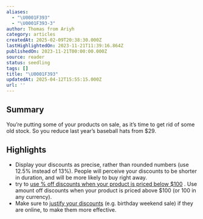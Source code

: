 ```yaml
---
aliases:
  - "\U0001F393"
  - "\U0001F393-3"
author: Thomas from Ariyh
category: articles
createdAt: 2025-02-09T20:38:30.000Z
lastHighlightedOn: 2023-11-21T11:39:16.864Z
publishedOn: 2023-11-21T00:00:00.000Z
source: reader
status: seedling
tags: []
title: "\U0001F393"
updatedAt: 2025-04-12T15:55:15.000Z
url: ''
---
```

## Summary

You’re putting some of your products on sale, as it’s time to get rid of some old stock. So you reduce last year’s baseball hats from $29.

## Highlights

- Display your discounts as precise, rather than rounded numbers (use 12.5% instead of 13%).
  People will perceive your discounts to be shorter in duration, and will be more likely to buy right away.
- try to [use % off discounts when your product is priced below $100](https://link.mail.beehiiv.com/ss/c/HgpSGM-keF5lMWUMUiwUABeKmw6VfjBN9ESz2zVjo5h03qiHLjQu7eyBY2oMl4GwmBmgOlznHxWYKgPFfKLQCD5Uhw441gwSz6bDsH3bBtWA6N3cPSILN4jAfa3_7o8nmYYh-B1TZZtzKxGLfo2kS3GuwRMKtbIcnftxuGQonRuvJaZHtKHiR_ejVzshBAjRSmTvAy717lRxaYotMTaOiQ/41h/WkyKMo3HRUOLY-HCaoXZIg/h22/L2eiBRjUZKbzLPWiYQHp1Q_LL9XQ6N7oImwRn2mGRBg) . Use amount off discounts when your product is priced above $100 (or 100 in any currency).
- Make sure to [justify your discounts](https://link.mail.beehiiv.com/ss/c/HgpSGM-keF5lMWUMUiwUABeKmw6VfjBN9ESz2zVjo5gTokpgCzUoK_uvDFj9KAVpBDoY3asRBe-0EW-_Bb2As9TVfFMcCphuFawtWhCL4Sb3Bsr5V3LvPEXDF4z9xQ0qNXubSMwXHleFykAbz1M7WccOm0cENQ9wq1IC6O_zHFXvZo4gAvy6FGgSPrNcmrskfufvLvvhIpVKcSoLJVpXCw/41h/WkyKMo3HRUOLY-HCaoXZIg/h23/IzU3VMwqVGoG8S-YSJDhLLDETcUE5lPBl09Qt3Khe2Y) (e.g. birthday weekend sale) if they are online, to make them more effective.

